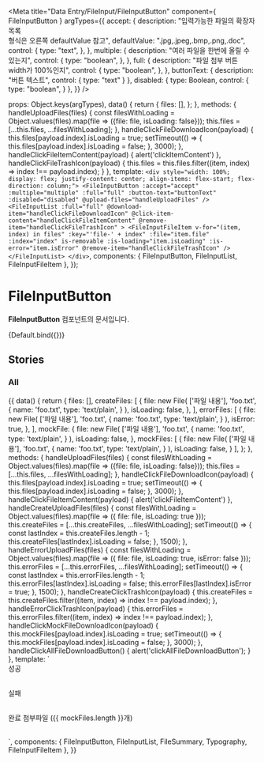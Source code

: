 
<Meta
  title="Data Entry/FileInput/FileInputButton"
  component={ FileInputButton }
  argTypes={{
    accept: {
      description: "입력가능한 파일의 확장자목록<br/>형식은 오른쪽 defaultValue 참고",
      defaultValue: ".jpg,.jpeg,.bmp,.png,.doc",
      control: {
        type: "text",
      },
    },
    multiple: {
      description: "여러 파일을 한번에 올릴 수 있는지",
      control: {
        type: "boolean",
      },
    },
    full: {
      description: "파일 첨부 버튼 width가 100%인지",
      control: {
        type: "boolean",
      },
    },
    buttonText: {
      description: "버튼 텍스트",
      control: {
          type: "text"
      }
    },
    disabled: {
      type: Boolean,
      control: {
        type: "boolean",
      }
    },
  }}
/>

  props: Object.keys(argTypes),
  data() {
      return {
          files: [],
      };
  },
  methods: {
    handleUploadFiles(files) {
        const filesWithLoading = Object.values(files).map(file => ({file: file, isLoading: false}));
        this.files = [...this.files, ...filesWithLoading];
    },
    handleClickFileDownloadIcon(payload) {
        this.files[payload.index].isLoading = true;
		setTimeout(() => {
            this.files[payload.index].isLoading = false;
        }, 3000);
    },
    handleClickFileItemContent(payload) {
        alert('clickItemContent')
    },
    handleClickFileTrashIcon(payload) {
        this.files = this.files.filter((item, index) => index !== payload.index);
    }
  },
  template: `<div style="width: 100%; display: flex; justify-content: center; align-items: flex-start; flex-direction: column;">
                 <FileInputButton
                    :accept="accept"
                    :multiple="multiple"
                    :full="full"
                    :button-text="buttonText"
                    :disabled="disabled"
                    @upload-files="handleUploadFiles"
                 />
                 <FileInputList
                    :full="full"
                    @download-item="handleClickFileDownloadIcon"
                    @click-item-content="handleClickFileItemContent"
                    @remove-item="handleClickFileTrashIcon"
                 >
					<FileInputFileItem
						v-for="(item, index) in files"
						:key="'file-' + index"
						:file="item.file"
						:index="index"
						is-removable
						:is-loading="item.isLoading"
						:is-error="item.isError"
						@remove-item="handleClickFileTrashIcon"
					/>
				</FileInputList>
              </div>`,
   components: { FileInputButton, FileInputList, FileInputFileItem },
});

# FileInputButton

**FileInputButton** 컴포넌트의 문서입니다.

<Story name="Default" height="100px">
  {Default.bind({})}
</Story>

<ArgsTable story="Default" />

## Stories
### All

<Canvas>
    <Story name="All" height="100px">
        {{
          data() {
              return {
                  files: [],
                  createFiles: [
					  {
						  file: new File(
							  ['파일 내용'],
							  'foo.txt',
							  {
								  name: 'foo.txt',
								  type: 'text/plain',
							  }
						  ),
						  isLoading: false,
					  },
				  ],
                  errorFiles: [
					  {
						  file: new File(
							  ['파일 내용'],
							  'foo.txt',
							  {
								  name: 'foo.txt',
								  type: 'text/plain',
							  }
						  ),
						  isError: true,
					  },
				  ],
                  mockFile: {
					  file: new File(
						  ['파일 내용'],
						  'foo.txt',
						  {
							  name: 'foo.txt',
							  type: 'text/plain',
						  }
					  ),
					  isLoading: false,
				  },
                  mockFiles: [
					  {
						  file: new File(
							  ['파일 내용'],
							  'foo.txt',
							  {
								  name: 'foo.txt',
								  type: 'text/plain',
							  }
						  ),
						  isLoading: false,
					  }
				  ],
              };
          },
          methods: {
            handleUploadFiles(files) {
                const filesWithLoading = Object.values(files).map(file => ({file: file, isLoading: false}));
                this.files = [...this.files, ...filesWithLoading];
            },
            handleClickFileDownloadIcon(payload) {
                this.files[payload.index].isLoading = true;
                setTimeout(() => {
                    this.files[payload.index].isLoading = false;
                }, 3000);
            },
            handleClickFileItemContent(payload) {
                alert('clickFileItemContent')
            },
            handleCreateUploadFiles(files) {
				const filesWithLoading = Object.values(files).map(file => ({ file: file, isLoading: true }));
				this.createFiles = [...this.createFiles, ...filesWithLoading];
				setTimeout(() => {
					const lastIndex = this.createFiles.length - 1;
					this.createFiles[lastIndex].isLoading = false;
				}, 1500);
            },
            handleErrorUploadFiles(files) {
				const filesWithLoading = Object.values(files).map(file => ({ file: file, isLoading: true, isError: false }));
				this.errorFiles = [...this.errorFiles, ...filesWithLoading];
				setTimeout(() => {
					const lastIndex = this.errorFiles.length - 1;
					this.errorFiles[lastIndex].isLoading = false;
					this.errorFiles[lastIndex].isError = true;
				}, 1500);
            },
            handleCreateClickTrashIcon(payload) {
                this.createFiles = this.createFiles.filter((item, index) => index !== payload.index);
            },
            handleErrorClickTrashIcon(payload) {
                this.errorFiles = this.errorFiles.filter((item, index) => index !== payload.index);
            },
            handleClickMockFileDownloadIcon(payload) {
                this.mockFiles[payload.index].isLoading = true;
                setTimeout(() => {
                    this.mockFiles[payload.index].isLoading = false;
                }, 3000);
             },
             handleClickAllFileDownloadButton() {
                alert('clickAllFileDownloadButton');
             }
          },
            template: `<div style="width: 100%; display: flex; justify-content: center; align-items: center; flex-direction: column;">
                        <div style="width: 100%; margin-bottom: 30px;">
                            <Typography type="body2">성공</Typography>
                            <FileInputButton
								full
								@upload-files="handleCreateUploadFiles"
                            />
                            <FileInputList full>
								<FileInputFileItem
									v-for="(item, index) in createFiles"
									:key="'file-' + index"
									:file="item.file"
									:index="index"
									:is-loading="item.isLoading"
									is-removable
									@remove-item="handleCreateClickTrashIcon"
									@click-item-content="handleClickFileItemContent"
								 />
							</FileInputList>
                        </div>
                        <div style="width: 100%; margin-bottom: 30px;">
                            <Typography type="body2">실패</Typography>
                            <FileInputButton
								full
								@upload-files="handleErrorUploadFiles"
                            />
							<FileInputList>
								<FileInputFileItem
									v-for="(item, index) in errorFiles"
									:key="'file-' + index"
									:file="item.file"
									:index="index"
									is-removable
									:is-loading="item.isLoading"
									:is-error="item.isError"
									@remove-item="handleErrorClickTrashIcon"
									@click-item-content="handleClickFileItemContent"
								/>
							</FileInputList>
                        </div>
                         <div style="width: 100%; margin-bottom: 30px;">
                            <Typography type="body2">완료</Typography>
                            <FileSummary show-download-button @clickAllFileDownloadButton="handleClickAllFileDownloadButton">
								첨부파일 ({{ mockFiles.length }}개)
							</FileSummary>
                            <FileInputList>
								<FileInputFileItem
									v-for="(item, index) in mockFiles"
									:key="'file-' + index"
									:file="item.file"
									:index="index"
									:is-loading="item.isLoading"
									@remove-item="handleCreateClickTrashIcon"
									@click-item-content="handleClickFileItemContent"
								 />
							</FileInputList>
                        </div>
                      </div>`,
             components: { FileInputButton, FileInputList, FileSummary, Typography, FileInputFileItem },
        }}
    </Story>
</Canvas>
